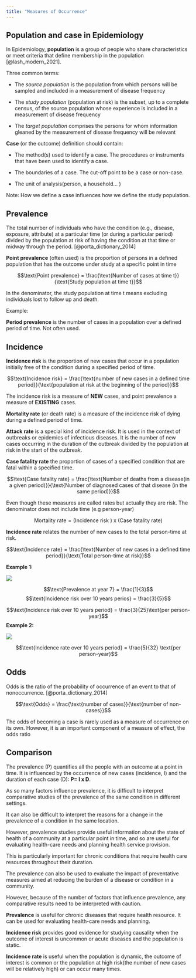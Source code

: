 ```yaml
---
title: "Measures of Occurrence"
---
```


## Population and case in Epidemiology

In Epidemiology, **population** is a group of people who share characteristics or meet criteria that define membership in the population [@lash_modern_2021].

Three common terms:

-   The *source population* is the population from which persons will be sampled and included in a measurement of disease frequency

-   The *study population* (population at risk) is the subset, up to a complete census, of the source population whose experience is included in a measurement of disease frequency

-   The *target population* comprises the persons for whom information gleaned by the measurement of disease frequency will be relevant

**Case** (or the outcome) definition should contain:

-   The method(s) used to identify a case. The procedures or instruments that have been used to identify a case.

-   The boundaries of a case. The cut-off point to be a case or non-case.

-   The unit of analysis(person, a household... )

Note: How we define a case influences how we define the study population.

## Prevalence

The total number of individuals who have the condition (e.g., disease, exposure, attribute) at a particular time (or during a particular period) divided by the population at risk of having the condition at that time or midway through the period. [@porta_dictionary_2014]

**Point prevalence** (often used) is the proportion of persons in a defined population that has the outcome under study at a specific point in time

$$\text{Point prevalence} =  \frac{\text{Number of cases at time t}}{\text{Study population at time t}}$$

::: callout-important

In the denominator, the study population at time t means excluding individuals lost to follow up and death. 

:::

Example:

**Period prevalence** is the number of cases in a population over a defined period of time. Not often used.
 

## Incidence
**Incidence risk** is the proportion of new cases that occur in a population initially free of the condition during a specified period of time.

$$\text{Incidence risk}  = \frac{\text{number of new cases in a defined time period}}{\text{population at risk at the beginning of the period}}$$

::: callout-important

The incidence risk is a measure of **NEW** cases, and point prevalence a measure of **EXISTING** cases.

:::

**Mortality rate** (or death rate) is a measure of the incidence risk of dying during a defined period of time.

**Attack rate** is a special kind of incidence risk. It is used in the context of outbreaks or epidemics of infectious diseases. It is the number of new cases occurring in the duration of the outbreak divided by the population at risk in the start of the outbreak.

**Case fatality rate** the proportion of cases of a specified condition that are fatal within a specified time.


$$\text{Case fatality rate} = \frac{\text{Number of deaths from a disease(in a given period)}}{\text{Number of diagnosed cases of that disease (in the same period)}}$$

::: callout-important

Even though these measures are called rates but actually they are risk. The denominator does not include time (e.g person-year) 

$$\text{Mortality rate} = \text{(Incidence risk ) x (Case fatality rate)}$$

:::

**Incidence rate** relates the number of new cases to the total person-time at risk.

$$\text{Incidence rate} = \frac{\text{Number of new cases in a defined time period}}{\text{Total person-time at risk}}$$

**Example 1:**

![](images/incidence_risk.png){fig-align="center"}

$$\text{Prevalence at year 7} = \frac{1}{3}$$
$$\text{Incidence risk over 10 years perios} = \frac{3}{5}$$

$$\text{Incidence risk over 10 years period} = \frac{3}{25}\text{per person-year}$$
**Example 2:**

![](images/incidence_rate.png){fig-align="center"}

$$\text{Incidence rate over 10 years period} = \frac{5}{32} \text{per person-year}$$

## Odds

Odds is the ratio of the probability of occurrence of an event to that of nonoccurrence. [@porta_dictionary_2014]

$$\text{Odds} = \frac{\text{number of cases}}{\text{number of non-cases}}$$

::: callout-important
The odds of becoming a case is rarely used as a measure of occurrence on its own. However, it is an important component of a measure of effect, the odds ratio
:::

## Comparison

The prevalence (P) quantifies all the people with an outcome at a point in time. It is influenced by the occurrence of new cases (incidence, I) and the duration of each case (D): **P= I x D**.

As so many factors influence prevalence, it is difficult to interpret comparative studies of the prevalence of the same condition in different settings.

It can also be difficult to interpret the reasons for a change in the prevalence of a condition in the same location.

However, prevalence studies provide useful information about the state of health of a community at a particular point in time, and so are useful for evaluating health-care needs and planning health service provision.

This is particularly important for chronic conditions that require health care resources throughout their duration.

The prevalence can also be used to evaluate the impact of preventative measures aimed at reducing the burden of a disease or condition in a community.

However, because of the number of factors that influence prevalence, any comparative results need to be interpreted with caution.

::: callout-important

**Prevalence** is useful for chronic diseases that require health resource. It can be used for evaluating health-care needs and planning.

**Incidence risk** provides good evidence for studying causality when the outcome of interest is uncommon or acute diseases and the population is static.

**Incidence rate** is useful when the population is dynamic, the outcome of interest is common or the population at high risk(the number of new cases will be relatively high) or can occur many times.

:::
